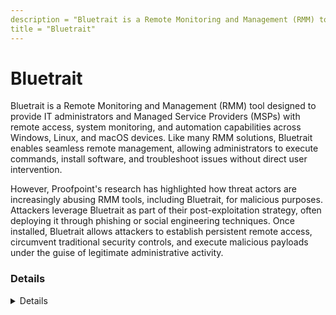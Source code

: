 ```yaml
---
description = "Bluetrait is a Remote Monitoring and Management (RMM) tool designed to provide IT administrators and Managed Service Providers (MSPs) with remote access, system monitoring, and automation capabilities across Windows, Linux, and macOS devices. Like many RMM solutions, Bluetrait enables seamless remote management, allowing administrators to execute commands, install software, and troubleshoot issues without direct user intervention.  However, Proofpoint's research has highlighted how threat actors are increasingly abusing RMM tools, including Bluetrait, for malicious purposes. Attackers leverage Bluetrait as part of their post-exploitation strategy, often deploying it through phishing or social engineering techniques. Once installed, Bluetrait allows attackers to establish persistent remote access, circumvent traditional security controls, and execute malicious payloads under the guise of legitimate administrative activity."
title = "Bluetrait"
---
```




# Bluetrait

Bluetrait is a Remote Monitoring and Management (RMM) tool designed to provide IT administrators and Managed Service Providers (MSPs) with remote access, system monitoring, and automation capabilities across Windows, Linux, and macOS devices. Like many RMM solutions, Bluetrait enables seamless remote management, allowing administrators to execute commands, install software, and troubleshoot issues without direct user intervention.

However, Proofpoint's research has highlighted how threat actors are increasingly abusing RMM tools, including Bluetrait, for malicious purposes. Attackers leverage Bluetrait as part of their post-exploitation strategy, often deploying it through phishing or social engineering techniques. Once installed, Bluetrait allows attackers to establish persistent remote access, circumvent traditional security controls, and execute malicious payloads under the guise of legitimate administrative activity.

### Details
<Details author={"The Haag"}
         category={""}
         created={"2025-03-13"}
         website={"https://bluetrait.io/"}
         lastModified={"2025-03-13"}
         privileges={"Current User"}
         free={ true }
         verification={"False"}
/>

#### Installation Paths
<Card code={ ["C:\\Program Files (x86)\\Bluetrait Agent\\*"] }/>

#### Supported OS
<Badges color="warning" badges={ ["Windows", "Linux", "macOS"] }/>

#### Capabilities
<Badges color="#FFA500" badges={ ["Remote Monitoring", "Remote Management", "File Transfer", "PowerShell Execution"] }/>



### Forensic Artifacts

#### Disk Artifacts
<EuiSpacer size="xl"/>
<DiskArtifacts data={ [{"File": "C:\\Program Files (x86)\\Bluetrait Agent\\Bluetrait MSP Agent.exe", "Description": "Main Bluetrait agent executable file", "OS": "Windows", "Example": ["MD5: 1999018A77A57B3DE1CEECEF2FD2E555", "SHA256: 7DA12D344456FB5B285AD358D7EC7C256A5C1F2163D312BE63FFCEA61BDA668B"]}, {"File": "C:\\Program Files (x86)\\Bluetrait Agent\\BluetraitUserAgent.exe", "Description": "Bluetrait User Agent executable file", "OS": "Windows", "Example": ["MD5: CA8DCB7C71FE31AF9F4A99667428702B", "SHA256: 1A00E50CB1086CBE4C2F0E65A290FDA8FCFAC1A56C5DBFA2248E4D7BED44939F"]}, {"File": "C:\\Program Files (x86)\\Bluetrait Agent\\config.db", "Description": "Bluetrait configuration database file", "OS": "Windows", "Example": ["MD5: D24A10B86F80238D3D5627438DE665EF"]}, {"File": "C:\\Program Files (x86)\\Bluetrait Agent\\config.json", "Description": "Bluetrait JSON configuration file", "OS": "Windows", "Example": ["MD5: 417D447C221BC58B33BDBF3B67C049BC"]}, {"File": "C:\\Program Files (x86)\\Bluetrait Agent\\libraries\\paexec.exe", "Description": "PAExec utility used by Bluetrait for remote execution", "OS": "Windows", "Example": ["MD5: A8283F82F258A5577FE39FE24650A880", "SHA256: 1398D653106A68E31DBB1DA06141A1809A65E92A45F021EDF6BE220265957225"]}] }/>

#### Event Log Artifacts
<EuiSpacer size="xl"/>
<EventLogTable data={ [{"EventID": 4688, "ProviderName": "Microsoft-Windows-Security-Auditing", "LogFile": "Security.evtx", "CommandLine": "C:\\Program Files (x86)\\Bluetrait Agent\\Bluetrait MSP Agent.exe", "Description": "Execution of Bluetrait MSP Agent"}, {"EventID": 7045, "ProviderName": "Service Control Manager", "LogFile": "System.evtx", "ServiceName": "Bluetrait Agent", "ImagePath": "\"C:\\Program Files (x86)\\Bluetrait Agent\\Bluetrait MSP Agent.exe\"", "ServiceType": "user mode service", "StartType": "auto start", "AccountName": "LocalSystem", "Description": "Bluetrait service installation event", "Example": "<Event xmlns=\"http://schemas.microsoft.com/win/2004/08/events/event\"><System><Provider Name=\"Service Control Manager\" Guid=\"{555908d1-a6d7-4695-8e1e-26931d2012f4}\" EventSourceName=\"Service Control Manager\"/><EventID Qualifiers=\"16384\">7045</EventID><Version>0</Version><Level>4</Level><Task>0</Task><Opcode>0</Opcode><Keywords>0x8080000000000000</Keywords><TimeCreated SystemTime=\"2025-03-13T16:08:59.994503700Z\"/><EventRecordID>170044</EventRecordID><Correlation/><Execution ProcessID=\"600\" ThreadID=\"4652\"/><Channel>System</Channel><Computer>ar-win-3</Computer><Security UserID=\"S-1-5-18\"/></System><EventData><Data Name=\"ServiceName\">Bluetrait Agent</Data><Data Name=\"ImagePath\">\"C:\\Program Files (x86)\\Bluetrait Agent\\Bluetrait MSP Agent.exe\"</Data><Data Name=\"ServiceType\">user mode service</Data><Data Name=\"StartType\">auto start</Data><Data Name=\"AccountName\">LocalSystem</Data></EventData></Event>"}] }/>


#### Network Artifacts
<EuiSpacer size="xl"/>
<NetworkArtifactsTable data={ [{"Description": "Known domains used by Bluetrait", "Domains": ["bluetrait.io", "*.bluetrait.io"], "Ports": [443, 8080]}] }/>




### Detections
- Detects execution of Bluetrait agent executable by monitoring process creation events
  - **Detect Bluetrait Agent Execution**

### References
- [https://bluetrait.io/](https://bluetrait.io/)
- [https://www.proofpoint.com/us/blog/threat-insight/ta575-targets-organizations-with-rmm-tools](https://www.proofpoint.com/us/blog/threat-insight/ta575-targets-organizations-with-rmm-tools)
- [https://any.run/report/62446e7258b20b64c058ae723b5f38b82f0b6214c5e8b9f015bf971be061eeb0/66a67ccf-36bc-46d8-bff1-cb8305b94501](https://any.run/report/62446e7258b20b64c058ae723b5f38b82f0b6214c5e8b9f015bf971be061eeb0/66a67ccf-36bc-46d8-bff1-cb8305b94501)

### Acknowledgements
- The Haag (@M_haggis)
